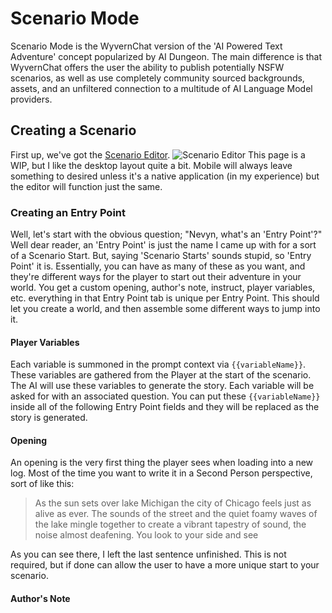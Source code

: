 # Scenario Mode
Scenario Mode is the WyvernChat version of the 'AI Powered Text Adventure' concept popularized by AI Dungeon. The main difference is that WyvernChat offers the user the ability to publish potentially NSFW scenarios, as well as use completely community sourced backgrounds, assets, and an unfiltered connection to a multitude of AI Language Model providers.
## Creating a Scenario
First up, we've got the [Scenario Editor](https://app.wyvern.net/scenario/edit/new). 
![Scenario Editor](../../assets/ScenarioEditor.png)
This page is a WIP, but I like the desktop layout quite a bit. Mobile will always leave something to desired unless it's a native application (in my experience) but the editor will function just the same.
### Creating an Entry Point
Well, let's start with the obvious question; "Nevyn, what's an 'Entry Point'?"
Well dear reader, an 'Entry Point' is just the name I came up with for a sort of a Scenario Start. But, saying 'Scenario Starts' sounds stupid, so 'Entry Point' it is. Essentially, you can have as many of these as you want, and they're different ways for the player to start out their adventure in your world. You get a custom opening, author's note, instruct, player variables, etc. everything in that Entry Point tab is unique per Entry Point. This should let you create a world, and then assemble some different ways to jump into it. 
#### Player Variables
Each variable is summoned in the prompt context via `{{variableName}}`. These variables are gathered from the Player at the start of the scenario. The AI will use these variables to generate the story. Each variable will be asked for with an associated question.
You can put these `{{variableName}}` inside all of the following Entry Point fields and they will be replaced as the story is generated.
#### Opening

An opening is the very first thing the player sees when loading into a new log. Most of the time you want to write it in a Second Person perspective, sort of like this:

> As the sun sets over lake Michigan the city of Chicago feels just as alive as ever. The sounds of the street and the quiet foamy waves of the lake mingle together to create a vibrant tapestry of sound, the noise almost deafening. You look to your side and see

As you can see there, I left the last sentence unfinished. This is not required, but if done can allow the user to have a more unique start to your scenario.

#### Author's Note
